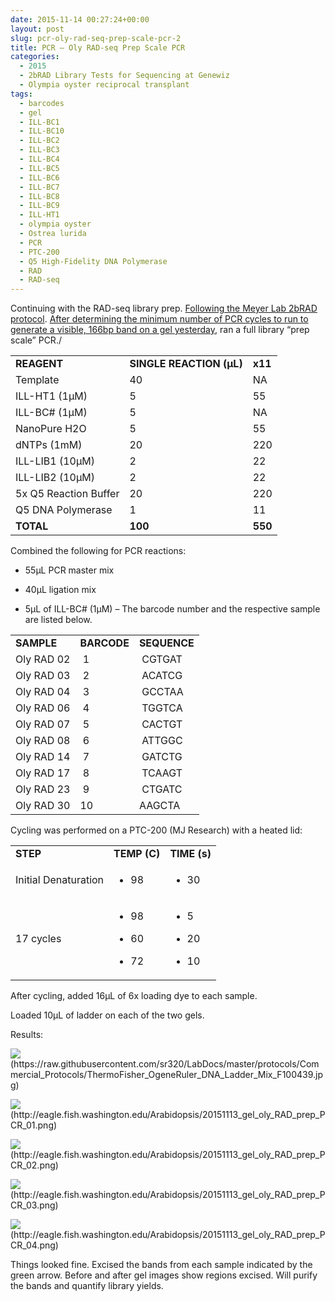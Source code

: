 ```yaml
---
date: 2015-11-14 00:27:24+00:00
layout: post
slug: pcr-oly-rad-seq-prep-scale-pcr-2
title: PCR – Oly RAD-seq Prep Scale PCR
categories:
  - 2015
  - 2bRAD Library Tests for Sequencing at Genewiz
  - Olympia oyster reciprocal transplant
tags:
  - barcodes
  - gel
  - ILL-BC1
  - ILL-BC10
  - ILL-BC2
  - ILL-BC3
  - ILL-BC4
  - ILL-BC5
  - ILL-BC6
  - ILL-BC7
  - ILL-BC8
  - ILL-BC9
  - ILL-HT1
  - olympia oyster
  - Ostrea lurida
  - PCR
  - PTC-200
  - Q5 High-Fidelity DNA Polymerase
  - RAD
  - RAD-seq
---
```


Continuing with the RAD-seq library prep. [Following the Meyer Lab 2bRAD protocol](https://github.com/sr320/LabDocs/blob/master/protocols/External_Protocols/2bRAD_11Aug2015.pdf).
[After determining the minimum number of PCR cycles to run to generate a visible, 166bp band on a gel yesterday](https://robertslab.github.io/sams-notebook/posts/2015/2015-11-12-pcr-oly-rad-seq-test-scale-pcr-4.html), ran a full library “prep scale” PCR./



<table >
<tbody >
<tr >

<td >**REAGENT**
</td>

<td >**SINGLE REACTION (μL)**
</td>

<td >**x11**
</td>
</tr>
<tr >

<td >Template
</td>

<td >40
</td>

<td >NA
</td>
</tr>
<tr >

<td >ILL-HT1 (1μM)
</td>

<td >5
</td>

<td >55
</td>
</tr>
<tr >

<td >ILL-BC# (1μM)
</td>

<td >5
</td>

<td >NA
</td>
</tr>
<tr >

<td >NanoPure H2O
</td>

<td >5
</td>

<td >55
</td>
</tr>
<tr >

<td >dNTPs (1mM)
</td>

<td >20
</td>

<td >220
</td>
</tr>
<tr >

<td >ILL-LIB1 (10μM)
</td>

<td >2
</td>

<td >22
</td>
</tr>
<tr >

<td >ILL-LIB2 (10μM)
</td>

<td >2
</td>

<td >22
</td>
</tr>
<tr >

<td >5x Q5 Reaction Buffer
</td>

<td >20
</td>

<td >220
</td>
</tr>
<tr >

<td >Q5 DNA Polymerase
</td>

<td >1
</td>

<td >11
</td>
</tr>
<tr >

<td >**TOTAL**
</td>

<td >**100**
</td>

<td >**550**
</td>
</tr>
</tbody>
</table>



Combined the following for PCR reactions:




    
  * 55μL PCR master mix

    
  * 40μL ligation mix

    
  * 5μL of ILL-BC# (1μM) – The barcode number and the respective sample are listed below.





<table >
<tbody >
<tr >

<td >**SAMPLE**
</td>

<td >**BARCODE**
</td>

<td >**SEQUENCE**
</td>
</tr>
<tr >

<td >Oly RAD 02
</td>

<td > 1
</td>

<td > CGTGAT
</td>
</tr>
<tr >

<td >Oly RAD 03
</td>

<td > 2
</td>

<td > ACATCG
</td>
</tr>
<tr >

<td >Oly RAD 04
</td>

<td > 3
</td>

<td > GCCTAA
</td>
</tr>
<tr >

<td >Oly RAD 06
</td>

<td > 4
</td>

<td > TGGTCA
</td>
</tr>
<tr >

<td >Oly RAD 07
</td>

<td > 5
</td>

<td > CACTGT
</td>
</tr>
<tr >

<td >Oly RAD 08
</td>

<td > 6
</td>

<td > ATTGGC
</td>
</tr>
<tr >

<td >Oly RAD 14
</td>

<td > 7
</td>

<td > GATCTG
</td>
</tr>
<tr >

<td >Oly RAD 17
</td>

<td > 8
</td>

<td > TCAAGT
</td>
</tr>
<tr >

<td >Oly RAD 23
</td>

<td > 9
</td>

<td > CTGATC
</td>
</tr>
<tr >

<td >Oly RAD 30
</td>

<td >10
</td>

<td >AAGCTA
</td>
</tr>
</tbody>
</table>



Cycling was performed on a PTC-200 (MJ Research) with a heated lid:

<table >
<tbody >
<tr >

<td >**STEP**
</td>

<td >**TEMP (C)**
</td>

<td >**TIME (s)**
</td>
</tr>
<tr >

<td >Initial Denaturation
</td>

<td >



    
  * 98



</td>

<td >



    
  * 30



</td>
</tr>
<tr >

<td >17 cycles
</td>

<td >



    
  * 98

    
  * 60

    
  * 72



</td>

<td >



    
  * 5

    
  * 20

    
  * 10



</td>
</tr>
</tbody>
</table>



After cycling, added 16μL of 6x loading dye to each sample.

Loaded 10μL of ladder on each of the two gels.

Results:

![](https://raw.githubusercontent.com/sr320/LabDocs/master/protocols/Commercial_Protocols/ThermoFisher_OgeneRuler_DNA_Ladder_Mix_F100439.jpg)(https://raw.githubusercontent.com/sr320/LabDocs/master/protocols/Commercial_Protocols/ThermoFisher_OgeneRuler_DNA_Ladder_Mix_F100439.jpg)

![](https://eagle.fish.washington.edu/Arabidopsis/20151113_gel_oly_RAD_prep_PCR_01.png)(http://eagle.fish.washington.edu/Arabidopsis/20151113_gel_oly_RAD_prep_PCR_01.png)

![](https://eagle.fish.washington.edu/Arabidopsis/20151113_gel_oly_RAD_prep_PCR_02.png)(http://eagle.fish.washington.edu/Arabidopsis/20151113_gel_oly_RAD_prep_PCR_02.png)

![](https://eagle.fish.washington.edu/Arabidopsis/20151113_gel_oly_RAD_prep_PCR_03.png)(http://eagle.fish.washington.edu/Arabidopsis/20151113_gel_oly_RAD_prep_PCR_03.png)

![](https://eagle.fish.washington.edu/Arabidopsis/20151113_gel_oly_RAD_prep_PCR_04.png)(http://eagle.fish.washington.edu/Arabidopsis/20151113_gel_oly_RAD_prep_PCR_04.png)



Things looked fine. Excised the bands from each sample indicated by the green arrow. Before and after gel images show regions excised. Will purify the bands and quantify library yields.

